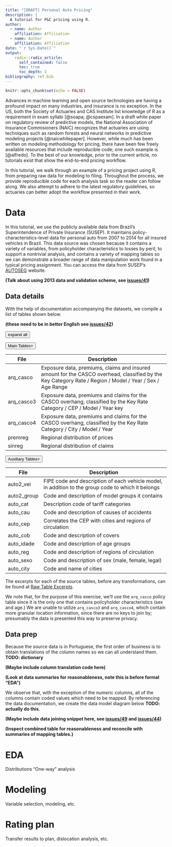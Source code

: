 ```yaml
---
title: "[DRAFT] Personal Auto Pricing"
description: |
  A tutorial for P&C pricing using R.
author:
  - name: Author
    affiliation: Affiliation
  - name: Author
    affiliation: Affiliation
date: "`r Sys.Date()`"
output: 
    radix::radix_article:
      self_contained: false
      toc: true
      toc_depth: 1
bibliography: ref.bib
---
```


<script src="https://d3js.org/d3.v5.min.js"></script>
<link rel="stylesheet" type="text/css" href="./index_files/styles.css"  />

```r
knitr::opts_chunk$set(echo = FALSE)
```

Advances in machine learning and open source technologies are having a profound impact on many industries, and insurance is no exception. In the US, both the Society of Actuaries and CAS Institute list knowledge of R as a requirement in exam syllabi [@soapa; @cspaexam]. In a draft white paper on regulatory review of predictive models, the National Association of Insurance Commisioners (NAIC) recognizes that actuaries are using techniques such as random forests and neural networks in predictive modeling projects [@naicwhitepaper]. However, while much has been written on modeling methodology for pricing, there have been few freely available resources that include reproducible code; one such example is [@alfredo]. To the best of our knowledge, prior to the current article, no tutorials exist that show the end-to-end pricing workflow.

In this tutorial, we walk through an example of a pricing project using R, from preparing raw data for modeling to filing. Throughout the process, we provide reproducible code for each analysis task so the reader can follow along. We also attempt to adhere to the latest regulatory guidelines, so actuaries can better adopt the workflow presented in their work.

# Data

In this tutorial, we use the publicly available data from Brazil's Superintendence of Private Insurance (SUSEP). It maintains policy-characteristics-level data for personal auto from 2007 to 2014 for all insured vehicles in Brazil. This data source was chosen because it contains a variety of variables, from policyholder characteristics to losses by peril, to support a nontrivial analysis, and contains a variety of mapping tables so we can demonstrate a broader range of data manipulation work found in a typical pricing assignment. You can access the data from SUSEP's [AUTOSEG](http://www2.susep.gov.br/menuestatistica/Autoseg/principal.aspx) website.

**(Talk about using 2013 data and validation scheme, see [issues/41](https://github.com/kasaai/pc-pricing-tutorial/issues/41))**

## Data details

With the help of documentation accompanying the datasets, we compile a list of tables shown below.

**(these need to be in better English see [issues/42](https://github.com/kasaai/pc-pricing-tutorial/issues/42))**

<div style="width: 100%">
  <button class="expand-collapse-button" data-content-type="tablelist">expand all</button>
</div>

<button class="collapsible" data-content-name="maintables" data-content-type="tablelist">Main Tables<span style="float: right;">+</span></button>

<div class="content l-body-outset" content-name="maintables" content-type="tablelist">

| File      | Description                                                          |
|-----------|----------------------------------------------------------------------|
| arq_casco | Exposure data, premiums, claims and insured amount for the CASCO overhead, classified by the Key Category Rate / Region / Model / Year / Sex / Age Range |
| arq_casco3| Exposure data, premiums and claims for the CASCO overhang, classified by the Key Rate Category / CEP / Model / Year key |
|arq_casco4 | Exposure data, premiums and claims for the CASCO overhang, classified by the Key Rate Category / City / Model / Year |
| premreg   | Regional distribution of prices |
| sinreg    | Regional distribution of claims |

</div>

<button class="collapsible" data-content-name="auxtables" data-content-type="tablelist">Auxiliary Tables<span style="float: right;">+</span></button>

<div class="content l-body-outset" content-name="auxtables" content-type="tablelist">

::: l-body-outset
| File        | Description                                                          |
|-------------|----------------------------------------------------------------------|
| auto2_vei   | FIPE code and description of each vehicle model, in addition to the group code to which it belongs |
| auto2_group | Code and description of model groups it contains                     |
| auto_cat    | Description code of tariff categories                                |
| auto_cau    | Code and description of causes of accidents                          |
| auto_cep    | Correlates the CEP with cities and regions of circulation            |
| auto_cob    | Code and description of covers                                       |
| auto_idade  | Code and description of age groups                                   |
| auto_reg    | Code and description of regions of circulation                       |
| auto_sexo   | Code and description of sex (male, female, legal)                    |
| auto_city   | Code and name of cities                                              |
:::

</div>

The excerpts for each of the source tables, before any transformations, can be found at [Raw Table Excerpts](https://github.com/kasaai/pc-pricing-tutorial/blob/master/analysis/raw-table-excerpts.md).

We note that, for the purpose of this exercise, we'll use the `arq_casco` policy table since it is the only one that contains poilcyholder characteristics (sex and age.) We are unable to utilize `arq_casco3` and `arq_casco4`, which contain more granular location information, since there are no keys to join by; presumably the data is presented this way to preserve privacy.

## Data prep

Because the source data is in Portuguese, the first order of business is to obtain translations of the column names so we can all understand them. **TODO: dictionary**

**(Maybe include column translation code here)**

**(Look at data summaries for reasonableness, note this is before formal "EDA")**

We observe that, with the exception of the numeric columns, all of the columns contain coded values which need to be mapped. By referencing the data documentation, we create the data model diagram below **TODO: actually do this**.

**(Maybe include data joining snippet here, see [issues/49](https://github.com/kasaai/pc-pricing-tutorial/issues/49) and [issues/44](https://github.com/kasaai/pc-pricing-tutorial/issues/44))**

**(Inspect combined table for reasonableness and reconcile with summaries of mapping tables.)**

# EDA

Distributions
"One-way" analysis

# Modeling

Variable selection, modeling, etc.

# Rating plan

Transfer results to plan, dislocation analysis, etc.

<script src="index_files/index.js"></script>